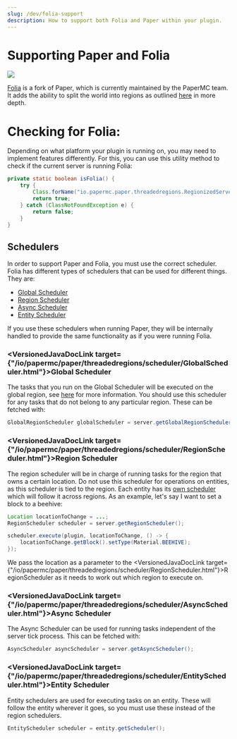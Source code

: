 ```yaml
---
slug: /dev/folia-support
description: How to support both Folia and Paper within your plugin.
---
```


# Supporting Paper and Folia

![](/img/folia.png)

[Folia](https://github.com/PaperMC/Folia) is a fork of Paper, which is currently maintained by the PaperMC team.
It adds the ability to split the world into regions as outlined [here](/folia/reference/overview) in more depth.

# Checking for Folia:

Depending on what platform your plugin is running on, you may need to implement features differently. For this, you can
use this utility method to check if the current server is running Folia:

```java
private static boolean isFolia() {
    try {
        Class.forName("io.papermc.paper.threadedregions.RegionizedServer");
        return true;
    } catch (ClassNotFoundException e) {
        return false;
    }
}
```

## Schedulers

In order to support Paper and Folia, you must use the correct scheduler. Folia has different types of schedulers
that can be used for different things. They are:

- [Global Scheduler](#global-scheduler)
- [Region Scheduler](#region-scheduler)
- [Async Scheduler](#async-scheduler)
- [Entity Scheduler](#entity-scheduler)

If you use these schedulers when running Paper, they will be internally handled to provide the same functionality as if you were
running Folia.

### <VersionedJavaDocLink target={"/io/papermc/paper/threadedregions/scheduler/GlobalScheduler.html"}>Global Scheduler</VersionedJavaDocLink>
The tasks that you run on the Global Scheduler will be executed on the global region, see [here](/folia/reference/overview#global-region) for
more information. You should use this scheduler for any tasks that do not belong to any particular region. These can be fetched with:
```java
GlobalRegionScheduler globalScheduler = server.getGlobalRegionScheduler();
```

### <VersionedJavaDocLink target={"/io/papermc/paper/threadedregions/scheduler/RegionScheduler.html"}>Region Scheduler</VersionedJavaDocLink>
The region scheduler will be in charge of running tasks for the region that owns a certain location. Do not use this scheduler for
operations on entities, as this scheduler is tied to the region. Each entity has its [own scheduler](#entity-scheduler)
which will follow it across regions. As an example, let's say I want to set a block to a beehive:
```java
Location locationToChange = ...;
RegionScheduler scheduler = server.getRegionScheduler();

scheduler.execute(plugin, locationToChange, () -> {
    locationToChange.getBlock().setType(Material.BEEHIVE);
});
```

We pass the location as a parameter to the <VersionedJavaDocLink target={"/io/papermc/paper/threadedregions/scheduler/RegionScheduler.html"}>RegionScheduler</VersionedJavaDocLink> as it needs to work out which region to execute on.

### <VersionedJavaDocLink target={"/io/papermc/paper/threadedregions/scheduler/AsyncScheduler.html"}>Async Scheduler</VersionedJavaDocLink>
The Async Scheduler can be used for running tasks independent of the server tick process. This can be fetched with:
```java
AsyncScheduler asyncScheduler = server.getAsyncScheduler();
```

### <VersionedJavaDocLink target={"/io/papermc/paper/threadedregions/scheduler/EntityScheduler.html"}>Entity Scheduler</VersionedJavaDocLink>
Entity schedulers are used for executing tasks on an entity. These will follow the entity wherever it goes, so you must use
these instead of the region schedulers.
```java
EntityScheduler scheduler = entity.getScheduler();
```
